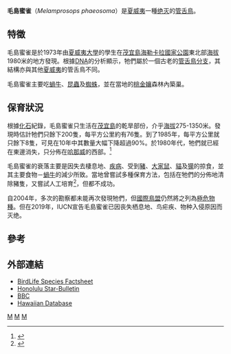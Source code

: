 {{Speciesbox
| taxon = Melamprosops phaeosoma
| image =Poʻouli.jpg
| status = EX | status_system = IUCN3.1
| status_ref = <ref name=IUCN>{{IUCN2008|assessors=BirdLife 噢International|year=2008|id=149634|title=Melamprosops phaeosoma|downloaded=2009-01-29}}</ref>
| parent_authority = [[Tonnie_Casey|Casey]] & [[James_Jacobi|Jacobi]]，1974
| authority = Casey & Jacobi, 1974
}}

'''毛島蜜雀'''（''Melamprosops phaeosoma''）是[[夏威夷|夏威夷]]一種[[绝灭|绝灭]]的[[管舌鳥|管舌鳥]]。

== 特徵 ==
毛島蜜雀是於1973年由[[夏威夷大學|夏威夷大學]]的學生在[[茂宜島|茂宜島]][[海勒卡拉國家公園|海勒卡拉國家公園]]東北部[[海拔|海拔]]1980米的地方發現。根據[[DNA|DNA]]的分析顯示，牠們屬於一個古老的[[管舌鳥|管舌鳥]][[分支|分支]]，其結構亦與其他[[夏威夷|夏威夷]]的管舌鳥不同。

毛島蜜雀主要吃[[蝸牛|蝸牛]]、[[昆蟲|昆蟲]]及[[蜘蛛|蜘蛛]]，並在當地的[[桃金孃|桃金孃]]森林內築巢。

== 保育狀況 ==
根據[[化石|化石]]紀錄，毛島蜜雀只生活在[[茂宜島|茂宜島]]的乾旱部份，介乎[[海拔|海拔]]275-1350米。發現時估計牠們只餘下200隻，每平方公里約有76隻。到了1985年，每平方公里就只餘下8隻，可見在10年中其數量大幅下降超過90%。於1980年代，牠們就已經在東邊消失，只分佈在[[哈那威|哈那威]]的西部。<ref>{{Cite journal en|author=Phalen, D.N., Groombridge, J.|year=2003|title=Field research in Hanawi: A story about working with the world's most endangered bird|journal=Journal of Avian Medicine and Surgery|volume=17|pages=39-42}}</ref>

毛島蜜雀的衰落主要是因失去棲息地、[[疾病|疾病]]、受到[[豬|豬]]、[[大家鼠|大家鼠]]、[[貓|貓]]及[[獴|獴]]的掠食，並其主要食物－[[蝸牛|蝸牛]]的減少所致。當地曾嘗試多種保育方法，包括在牠們的分佈地清除豬隻，又嘗試人工培育<ref>{{Cite book en|author=Powell, Alvin|year=2008|title=The Race to Save the World's Rarest Bird - The Discovery and Death of the Po'ouli|publisher=Stackpole Books|location=Mechanicsburg, PA|pages=26}}</ref>，但都不成功。

自2004年，多次的勘察都未能再次發現牠們，但[[國際鳥盟|國際鳥盟]]仍然將之列為[[極危物種|極危物種]]。但在2019年，IUCN宣告毛島蜜雀已因丧失栖息地、鸟疟疾、物种入侵原因而灭绝。

== 參考 ==
{{reflist}}

== 外部連結 ==
* [http://www.birdlife.org/datazone/search/species_search.html?action=SpcHTMDetails.asp&sid=8926&m=0 BirdLife Species Factsheet] {{Wayback|url=http://www.birdlife.org/datazone/search/species_search.html?action=SpcHTMDetails.asp&sid=8926&m=0 |date=20090104191927 }}
* [http://starbulletin.com/2004/12/01/news/story3.html Honolulu Star-Bulletin] {{Wayback|url=http://starbulletin.com/2004/12/01/news/story3.html |date=20071114064022 }}
* [http://news.bbc.co.uk/1/hi/sci/tech/4066077.stm BBC] {{Wayback|url=http://news.bbc.co.uk/1/hi/sci/tech/4066077.stm |date=20070314110007 }}
* [http://www.hawaii.gov/dlnr/dofaw/pubs/poouli.pdf Hawaiian Database] {{Wayback|url=http://www.hawaii.gov/dlnr/dofaw/pubs/poouli.pdf |date=20070131135631 }}
{{Taxonbar|from=Q550316}}

[[Category:管舌鸟亚科|M]]
[[Category:夏威夷鸟类|M]]
[[Category:1974年描述的鸟类|M]]